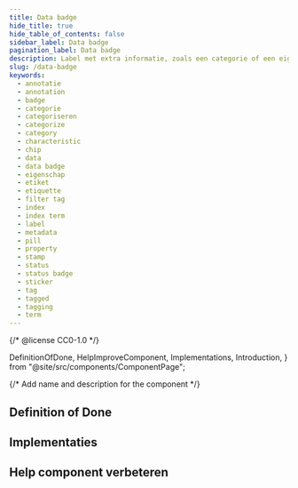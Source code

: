 ```yaml
---
title: Data badge
hide_title: true
hide_table_of_contents: false
sidebar_label: Data badge
pagination_label: Data badge
description: Label met extra informatie, zoals een categorie of een eigenschap.
slug: /data-badge
keywords:
  - annotatie
  - annotation
  - badge
  - categorie
  - categoriseren
  - categorize
  - category
  - characteristic
  - chip
  - data
  - data badge
  - eigenschap
  - etiket
  - etiquette
  - filter tag
  - index
  - index term
  - label
  - metadata
  - pill
  - property
  - stamp
  - status
  - status badge
  - sticker
  - tag
  - tagged
  - tagging
  - term
---
```


{/* @license CC0-1.0 */}

  DefinitionOfDone,
  HelpImproveComponent,
  Implementations,
  Introduction,
} from "@site/src/components/ComponentPage";

{/* Add name and description for the component */}


<Introduction component={component} headingLevel={1} description={description} />

## Definition of Done

<DefinitionOfDone component={component} headingLevel={3} />

## Implementaties

<Implementations component={component} headingLevel={3} />

## Help component verbeteren

<HelpImproveComponent component={component} headingLevel={3} />
